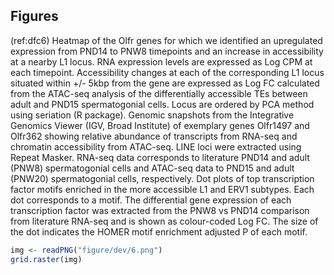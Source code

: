## Figures

\begin{subfigures}
(ref:dfc1a) \textbf{Regions of differential chromatin accessibility in spermatogonial cells between postnatal and adult stages associate with distinct biological processes.}\newline \textbf{A:} Volcano plot of differentially accessible regions (adjusted P $\leq$ 0.05 and absolute Log\textsubscript{2} FC $\geq$ 1) between PND15 (n = 6) and adult (n = 5) spermatogonial cells identified by ATAC-seq.\newline \textbf{B:} Bar plot illustrating the genomic distribution of differentially accessible chromatin regions in PND15 and adult spermatogonial cells. Genomic regions are categorized in exonic, intronic, intergenic and +/- 1kb from the TSS of a gene.

```r
img <- readPNG("figure/dev/1a.png")
grid.raster(img)
```

(ref:dfc1b) \textbf{Regions of differential chromatin accessibility in spermatogonial cells between postnatal and adult stages associate with distinct biological processes.}\newline \textbf{C:} Dot plots of top enriched GO biological processes for regions with increased or decreased chromatin accessibility in adult spermatogonia. Dots size indicates the number of genes in the term, and their colour corresponds to the adjusted P-value of the term’s enrichment.

```r
img <- readPNG("figure/dev/1b.png")
grid.raster(img)
```

\end{subfigures}

\begin{subfigures}

(ref:dfc2a) \textbf{Transcriptomic profile in postnatal and adult spermatogonial cells.}\newline \textbf{A:} Heatmap of differentially expressed genes (coding and non-coding) (adjusted P $\leq$ 0.05 and absolute Log\textsubscript{2} FC $\geq$ 1) between PND8 (n = 9) and PND15 (n = 8) spermatogonial cells. Shown are Log\textsubscript{2} FC with respect to the average of PND8 data. Samples are clustered using Ward’s method. Genes are ordered by principal component analysis (PCA) method using seriation (R package).\newline \textbf{B:} Heatmap of differentially expressed genes (coding and non-coding) (Log2 CPM $\geq$ 1 and abs Log2 FC $\geq$ 1) between PND14 (n = 1) and adult (PNW8) spermatogonia (n = 1) from literature RNA-seq datasets. Genes are ordered by principal component analysis (PCA) method using `seriation` (`R` package).

```r
img <- readPNG("figure/dev/2a.png")
grid.raster(img)
```

(ref:dfc2b) \textbf{Transcriptomic profile in postnatal and adult spermatogonial cells.} \newline \textbf{C,D:} Dot plots of top 10 enriched GO BP terms (adjusted P $\leq$ 0.05) from GSEA analysis of PND15 vs PND8 and PNW8 vs PND14 comparison, respectively. GO terms are summarized by REVIGO and ordered by their normalized enrichment scores (NES). The size of the dot indicates the number of expressed genes annotated in the GO term, and the colour corresponds to the adjusted P value.

```r
img <- readPNG("figure/dev/2b.png")
grid.raster(img)
```
\end{subfigures}


\begin{subfigures}

(ref:dfc3a) \textbf{Chromatin accessibility and histone modifications at proximal regions of genes dynamically expressed between PND15 and adult spermatogonial cells.} \newline \textbf{A:} Heatmap of mean coverage across conditions showing proximal regions of increased chromatin accessibility and increased (Category 1, n = 171) or decreased (Category 2, n = 233) gene expression, decreased chromatin accessibility and decreased (Category 3, n = 32) or increased (Category 4, n = 14) gene expression when comparing PND15 with adult spermatogonia. Proximal inactive regions were defined as regions with increased (Category 5, n = 291) or decreased (Category 6, n = 88) accessibility for which no expression of the nearest gene could be detected by RNA-seq. \newline \textbf{B:} Heatmap showing the overlap between Category 1-4 regions and ChIP-seq data in PNW8 spermatogonia for H3K4me3, H3K27ac and H3K27me3. For each of the Category 1-4, the following sub-categorization was applied: regions enriched for H3K4me3 (with or w/o H3K27ac and/or H3K27me3), regions enriched for H3K27ac (and lack both H3K4me3 and H3K27me3) and regions enriched for H3K27me3 (and lack both H3K4me3 and H3K27ac). For (\textbf{A}, \textbf{B}), each line represents a peak region and regions are ordered within a category by the ATAC-seq signal. Mid-x-axis corresponds to the middle of a peak region and is extended to +/- 1 kb. The colour-key of the ATAC-seq heatmap represents the ATAC-seq signal in Log\textsubscript{2} Reads Per Kilobase per Million (RPKM) reads sequenced. For RNA-seq, Log\textsubscript{2} FC is shown from PND8 versus PND15 and PND14 versus PNW8 comparisons. Rows are ordered by the enriched scores of ATAC-seq data.

```r
img <- readPNG("figure/dev/3a.png")
grid.raster(img)
```

(ref:dfc3b) \textbf{Chromatin accessibility and histone modifications at proximal regions of genes dynamically expressed between PND15 and adult spermatogonial cells.} \newline \textbf{C:} Genomic snapshots from the Integrative Genomics Viewer (IGV, Broad Institute) of exemplary genes from Category 1 (Gfra2), category 2 (Hmx1) and category 3 (Pdgfra) showing the relative abundance of transcripts from RNA-seq and chromatin accessibility from ATAC-seq. RNA-seq data correspond to literature PND14 and PNW8 spermatogonial cells and ATAC-seq data to PND15 and adult spermatogonial cells. Genomic snapshots from the Integrative Genomics Viewer (IGV, Broad Institute) of exemplary genes from Category 1 (Gfra2), Category 2 (Hmx1) and Category 3 (Pdgfra) showing the relative abundance of transcripts from RNA-seq, chromatin accessibility from ATAC-seq and enrichment of 3 different histone marks (H3K27ac, H3K4me3 and H3K27me3) from ChIP-seq. Pup (PND15 ATAC-seq or PND14 RNA-seq samples) spermatogonia are represented in green and adult (PNW20 ATAC-seq samples or PNW8 RNA-seq and ChIP-seq samples) spermatogonia are represented in orange and overlayed in each of the IGV tracks.

```r
img <- readPNG("figure/dev/3b.png")
grid.raster(img)
```

\end{subfigures}

\begin{subfigures}
(ref:dfc4a) \textbf{Transcription factor dynamics at differentially accessible regions is predicted by motif enrichment in adult spermatogonial cells.} \newline \textbf{A:} Dot plot of all transcription factor motifs enriched in the regions of decreased and increased accessibility between adult and PND15 spermatogonia. Each dot corresponds to a motif. The differential gene expression of each transcription factor was extracted from the PND14 and PNW8 literature RNA-seq and is shown as colour-coded Log\textsubscript{2} FC. The size of the dot indicates the HOMER motif enrichment adjusted P of each motif. \newline \textbf{B:} Genomic snapshots from the Integrative Genomics Viewer (IGV, Broad Institute) of mRNA expression levels of representative enriched TFs in the regions of increased chromatin accessibility. RNA-seq data corresponds to literature PND14 and adult (PNW8) spermatogonial cells and  ATAC-seq data to PND15 and adult (PNW20) spermatogonial cells, respectively.

```r
img <- readPNG("figure/dev/4a.png")
grid.raster(img)
```

(ref:dfc4b) \textbf{Transcription factor dynamics at differentially accessible regions is predicted by motif enrichment in adult spermatogonial cells.} \newline \textbf{C:} HOMER extracted consensus sequences for each transcription factor motif. Representative examples from the most enriched transcription factor families are depicted. \newline \textbf{D:} Dot plots of top transcription factor motifs enriched in differentially accessible chromatin regions situated in gene bodies and in intergenic areas of the genome. Each dot corresponds to a motif. The differential gene expression of each transcription factor was extracted from the PND14 and PNW8 literature RNA-seq and is shown as colour-coded Log\textsubscript{2} FC. The size of the dot indicates the HOMER motif enrichment adjusted P of each motif.

```r
img <- readPNG("figure/dev/4b.png")
grid.raster(img)
```
\end{subfigures}

\begin{subfigures}

(ref:dfc5a) \textbf{Differential chromatin accessibility at transposable elements (TEs) in adult spermatogonial cells compared to PND15.} \newline \textbf{A:} Heatmap of the LTR and LINE subtypes with decreased accessibility between adult and PND15 spermatogonia (adjusted P $\leq$ 0.05 and Log\textsubscript{2} FC $\geq$ 0.5). \newline \textbf{B:} Heatmap of the LTR and LINE subtypes with increased accessibility between adult and PND15 spermatogonia (adjusted P $\leq$ 0.05 and Log\textsubscript{2} FC $\geq$ 0.5). Expression changes of these subtypes between PNW8 and PND14 spermatogonia literature RNA-seq is represented as Log\textsubscript{2} FC. \newline (\textbf{A}, \textbf{B}) Log\textsubscript{2} FC are shown with respect to the average of the PND15 samples. Samples are clustered using Ward’s method. Subtypes are ordered by principal component analysis (PCA) method using seriation (R package). \newline \textbf{C:} Bar plot illustrating the genomic distribution of differentially accessible TEs between adult and PND15 spermatogonial cells. \newline \textbf{D:} Genomic snapshots from the Integrative Genomics Viewer (IGV, Broad Institute) of Lncenc1 and Platr14 showing LTRs from RepeatMasker and the average normalized RNA-seq and ATAC-seq coverage (RPKM). LTR loci were extracted using RepeatMasker. RNA-seq data corresponds to literature PND14 and adult (PNW8) spermatogonial cells and  ATAC-seq data to PND15 and adult (PNW20) spermatogonial cells, respectively.

```r
img <- readPNG("figure/dev/5a.png")
grid.raster(img)
```


(ref:dfc5b)  \textbf{Differential chromatin accessibility at transposable elements (TEs) in adult spermatogonial cells compared to PND15.} \newline \textbf{E:} Dot plots of top transcription factor motifs enriched in the less accessible ERVKs and ERVL subtypes. Each dot corresponds to a motif. The differential gene expression of each transcription factor was extracted from the PNW8 vs PND14 comparison from literature RNA-seq and is shown as colour-coded Log\textsubscript{2} FC. The size of the dot indicates the HOMER motif enrichment adjusted P of each motif.

```r
img <- readPNG("figure/dev/5b.png")
grid.raster(img)
```

\end{subfigures}

(ref:dfc6) \textbf{Increased accessibility at LINE L1 subtypes located near Olfr gene clusters.} \newline \textbf{A:} Heatmap of the Olfr genes for which we identified an upregulated expression from PND14 to PNW8 timepoints and an increase in accessibility at a nearby L1 locus. RNA expression levels are expressed as Log\textsubscript{2} CPM at each timepoint. Accessibility changes at each of the corresponding L1 locus situated within +/- 5kbp from the gene are expressed as Log\textsubscript{2} FC calculated from the ATAC-seq analysis of the differentially accessible TEs between adult and PND15 spermatogonial cells. Locus are ordered by PCA method using seriation (R package). \newline \textbf{B:} Genomic snapshots from the Integrative Genomics Viewer (IGV, Broad Institute) of exemplary genes Olfr1497 and Olfr362 showing relative abundance of transcripts from RNA-seq and chromatin accessibility from ATAC-seq. LINE loci were extracted using Repeat Masker. RNA-seq data corresponds to literature PND14 and adult (PNW8) spermatogonial cells and  ATAC-seq data to PND15 and adult (PNW20) spermatogonial cells, respectively. \newline \textbf{C:} Dot plots of top transcription factor motifs enriched in the more accessible L1 and ERV1 subtypes. Each dot corresponds to a motif. The differential gene expression of each transcription factor was extracted from the PNW8 vs PND14 comparison from literature RNA-seq and is shown as colour-coded Log\textsubscript{2} FC. The size of the dot indicates the HOMER motif enrichment adjusted P of each motif.

```r
img <- readPNG("figure/dev/6.png")
grid.raster(img)
```

